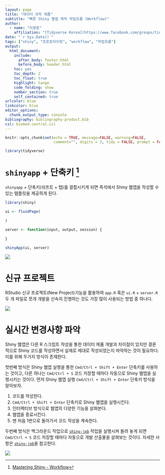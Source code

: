 ```yaml
---
layout: page
title: "데이터 과학 제품"
subtitle: "빠른 Shiny 웹앱 제작 작업흐름 (Workflow)"
author:
  - name: "이광춘"
    affiliation: "[Tidyverse Korea](https://www.facebook.com/groups/tidyverse/)"
date: "`r Sys.Date()`"
tags: ["shiny", "프로토타이핑", "workflow", "작업흐름"]
output:
  html_document: 
    include:
      after_body: footer.html
      before_body: header.html
    toc: yes
    toc_depth: 2
    toc_float: true
    highlight: tango
    code_folding: show
    number_section: true
    self_contained: true
urlcolor: blue
linkcolor: blue
editor_options: 
  chunk_output_type: console
bibliography: bibliography-product.bib
csl: biomed-central.csl
---
```


```r
knitr::opts_chunk$set(echo = TRUE, message=FALSE, warning=FALSE,
                      comment="", digits = 3, tidy = FALSE, prompt = FALSE, fig.align = 'center')

library(tidyverse)
```


# `shinyapp` + 단축키 [^mastering-shiny] {#shinyapp-shift-tab}

[^mastering-shiny]: [Mastering Shiny - Workflow](https://mastering-shiny.org/action-workflow.html)

`shinyapp` + 단축키(쉬프트 + 탭)를 결합시키게 되면 즉석에서 Shiny 웹앱을 작성할 수 있는 템플릿을 제공하게 된다.

```r
library(shiny)

ui <- fluidPage(
  
)

server <- function(input, output, session) {
  
}

shinyApp(ui, server)
```

![](fig/shiny_text_gif.gif)

# 신규 프로젝트 {#new-project}

RStudio 신규 프로젝트(New Project)기능을 활용하여 `app.R` 혹은 `ui.R` + `server.R` 두 개 파일로 쪼개 개발을 신속히 진행하는 것도 가장 많이 사용되는 방법 중 하나다.

![](fig/shiny-new-project.png)

# 실시간 변경사항 파악 {#realtime-coding}

Shiny 웹앱은 다른 R 스크립트 작성을 통한 데이터 제품 개발과 차이점이 있지만 결론적으로 Shiny 코드를 작성하면서 실제로 제대로 작성되었는지 파악하는 것이 필요하다. 이를 위해 두가지 방식이 존재한다.

첫번째 방식은 Shiny 웹앱 실행을 통한 `Cmd/Ctrl + Shift + Enter` 단축키를 사용하는 것이고, 다른 하나는 `Cmd/Ctrl + S` 코드 저장할 때마다 자동으로 Shiny 웹앱을 실행시키는 것이다. 먼저 Shiny 웹앱 실행 `Cmd/Ctrl + Shift + Enter` 단축키 방식을 알아보자.

1. 코드를 작성한다.
1. `Cmd/Ctrl + Shift + Enter` 단축키로 Shiny 웹앱을 실행시킨다.
1. 인터랙티브 방식으로 웹앱의 다양한 기능을 살펴본다.
1. 웹앱을 종료시킨다.
1. 맨 처음 1번으로 돌아가서 코드 작성을 계속한다.

두번째 방식은 백그라운드 작업으로 [`shiny-job`](https://github.com/sol-eng/background-jobs/tree/master/shiny-job) 작업을 실행시켜 돌려 놓게 되면 `Cmd/Ctrl + S` 코드 저장할 때마다 자동으로 개발 산출물을 살펴보는 것이다.
자세한 사항은 [`shiny-job`](https://github.com/sol-eng/background-jobs/tree/master/shiny-job)을 참고한다.

![](fig/shiny-update.gif)



